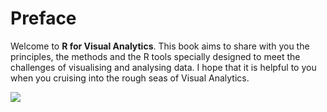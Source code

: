 # Preface {.unnumbered}

Welcome to **R for Visual Analytics**. This book aims to share with you the principles, the methods and the R tools specially designed to meet the challenges of visualising and analysing data. I hope that it is helpful to you when you cruising into the rough seas of Visual Analytics.

![](R4VA.png)